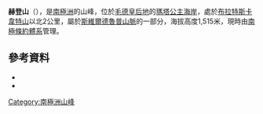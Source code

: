 {{coord|72|5|S|1|25|E|source:GNIS|display=title}}

'''赫登山'''（{{lang-en|Mount Hedden}}），是[[南極洲|南極洲]]的山峰，位於[[毛德皇后地|毛德皇后地]]的[[瑪塔公主海岸|瑪塔公主海岸]]，處於[[布拉特斯卡韋特山|布拉特斯卡韋特山]]以北2公里，屬於[[斯維爾德魯普山脈|斯維爾德魯普山脈]]的一部分，海拔高度1,515米，現時由[[南極條約體系|南極條約體系]]管理。

==參考資料==
*{{cite gnis | type = antarid | id = 6554| name = Hedden, Mount | accessdate = 2012-06-05}}
*{{usgs-gazetteer|id=6554|name=Hedden, Mount}}

{{Antarctica-geo-stub}}
[[Category:南極洲山峰|Category:南極洲山峰]]